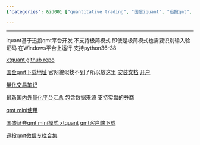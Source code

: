 ```yaml
---
{"categories": &id001 ["quantitative trading", "国信iquant", "迅投qmt", "XtQuant", "GitHub", "qmt mini mode", "国盛证券"], "category": "Quantitative Trading Platforms", "date": "2022-11-05 06:29:42", "description": "This blog post provides a collection of links and information about the 国信iquant quantitative trading platform, built upon the 迅投qmt platform. It offers resources for downloading and installing the platform, as well as guidance on using its mini mode in 国盛证券. The author also mentions XtQuant's GitHub repository and other related platforms.", "tags": *id001, "title": "国信iquant平台分析"}

---
```


------

iquant基于迅投qmt平台开发 不支持极简模式 即使是极简模式也需要识别输入验证码 在Windows平台上运行 支持python36-38

[xtquant github repo](https://github.com/ai4trade/XtQuant)

[国金qmt下载地址](https://download.gjzq.com.cn/gjty/gjzqqmt.rar) 官网貌似找不到了所以放这里 [安装文档](https://max.book118.com/html/2022/0728/7145161103004146.shtm) [开户](http://30daydo.com/article/44339)

[量化交易笔记](https://alg-trade.com/)

[最新国内外量化平台汇总](https://alg-trade.com/2022/10/07/%E6%9C%80%E6%96%B0%E5%9B%BD%E5%86%85%E5%A4%96%E9%87%8F%E5%8C%96%E5%B9%B3%E5%8F%B0%E6%B1%87%E6%80%BB/) 包含数据来源 支持实盘的券商

[qmt mini使用](https://www.imooc.com/article/328721)

[国盛证券qmt mini模式 xtquant](http://30daydo.com/article/44496) [qmt客户端下载](https://www.gszq.com/download)

[迅投qmt微信专栏合集](https://mp.weixin.qq.com/mp/appmsgalbum?__biz=Mzg3ODcyNzc5MA==&action=getalbum&album_id=2459911668907491328&scene=173&from_msgid=2247483667&from_itemidx=1&count=3&nolastread=1#wechat_redirect)

